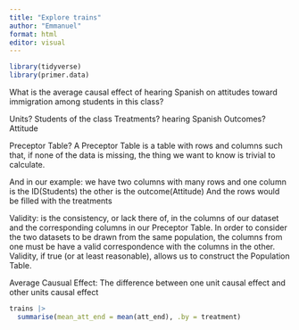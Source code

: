 ```yaml
---
title: "Explore trains"
author: "Emmanuel"
format: html
editor: visual
---
```


```r
library(tidyverse)
library(primer.data)
```


What is the average causal effect of hearing Spanish on attitudes toward immigration among students in this class? 

Units? Students of the class
Treatments? hearing Spanish 
Outcomes? Attitude 

Preceptor Table?
A Preceptor Table is a table with rows and columns such that, if none of the data is missing, the thing we want to know is trivial to calculate.

And in our example:
we have two columns with many rows and 
one column is the ID(Students)
the other is the outcome(Attitude)
And the rows would be filled with the treatments 



Validity: is the consistency, or lack there of, in the columns of our dataset and the corresponding columns in our Preceptor Table. In order to consider the two datasets to be drawn from the same population, the columns from one must be have a valid correspondence with the columns in the other. Validity, if true (or at least reasonable), allows us to construct the Population Table.

Average Causual Effect:
The difference between one unit causal effect and other units causal effect
```r
trains |>
  summarise(mean_att_end = mean(att_end), .by = treatment)
```

